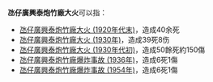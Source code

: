 '''氹仔廣興泰炮竹廠大火'''可以指：

*[[氹仔廣興泰炮竹廠大火_(1920年代末)|氹仔廣興泰炮竹廠大火 (1920年代末)]]，造成40余死
*[[氹仔廣興泰炮竹廠大火_(1930年)|氹仔廣興泰炮竹廠大火 (1930年)]]，造成39死8伤
*[[氹仔廣興泰炮竹廠大火_(1930年代初)|氹仔廣興泰炮竹廠大火 (1930年代初)]]，造成50餘死約150傷
*[[氹仔廣興泰炮竹廠爆炸事故_(1936年)|氹仔廣興泰炮竹廠爆炸事故 (1936年)]]，造成6死1傷
*[[氹仔廣興泰炮竹廠爆炸事故_(1954年)|氹仔廣興泰炮竹廠爆炸事故 (1954年)]]，造成6死1傷

{{Disambig}}